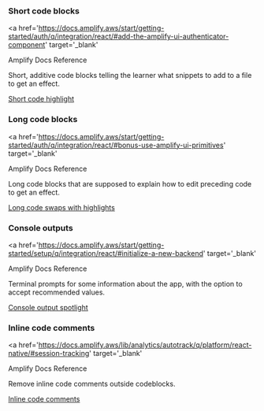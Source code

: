 ### Short code blocks

<a
  href='https://docs.amplify.aws/start/getting-started/auth/q/integration/react/#add-the-amplify-ui-authenticator-component'
  target='_blank'
>
  Amplify Docs Reference
</a>

Short, additive code blocks telling the learner what snippets to add to a file to get an effect.

<a href='/shortCode/highlight'>Short code highlight</a>

### Long code blocks

<a
  href='https://docs.amplify.aws/start/getting-started/auth/q/integration/react/#bonus-use-amplify-ui-primitives'
  target='_blank'
>
  Amplify Docs Reference
</a>

Long code blocks that are supposed to explain how to edit preceding code to get an effect.

<a href='/longCode/swapshighlights'>Long code swaps with highlights</a>

### Console outputs

<a
  href='https://docs.amplify.aws/start/getting-started/setup/q/integration/react/#initialize-a-new-backend'
  target='_blank'
>
  Amplify Docs Reference
</a>

Terminal prompts for some information about the app, with the option to accept recommended values.

<a href='/consoleOutput/spotlight'>Console output spotlight</a>

### Inline code comments

<a
  href='https://docs.amplify.aws/lib/analytics/autotrack/q/platform/react-native/#session-tracking'
  target='_blank'
>
  Amplify Docs Reference
</a>

Remove inline code comments outside codeblocks.

<a href='/codeComments/highlight'>Inline code comments</a>

<div style={{ height: 999 }} />
